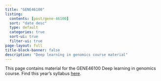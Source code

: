 ```yaml
---
title: "GENE46100"
listing:
  contents: [post/gene-46100]
  sort: "date desc"
  type: default
  categories: true
  sort-ui: true
  filter-ui: true
page-layout: full
title-block-banner: false
description: "Deep learning in genomics course material"
---
```


This page contains material for the GENE46100 Deep learning in genomics course. Find this year's syllabus [here](https://docs.google.com/document/d/17X3LEh_C-34JfXJcKJfFY8ew8MHBsxc_z0DPEuIlzwE/edit?usp=sharing).



